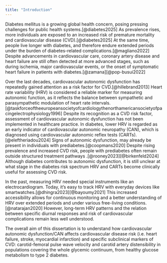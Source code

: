 ```yaml
---
title: "Introduction"
---
```


\newpage

Diabetes mellitus is a growing global health concern, posing pressing challenges for public health systems.[@diabetes2025] As prevalence rises, more individuals are exposed to an increased risk of premature mortality and cardiovascular disease (CVD).[@diabetes2025] At the same time, people live longer with diabetes, and therefore endure extended periods under the burden of diabetes-related complications.[@magliano2022] Despite advancements in cardiovascular care, coronary artery disease and heart failure are still often detected at more advanced stages, such as during ischemia, major cardiovascular events, or the onset of symptomatic heart failure in patients with diabetes.[@zamana][@pop-busui2022]

Over the last decades, cardiovascular autonomic dysfunction has repeatedly gained attention as a risk factor for CVD.[@hillebrand2013] Heart rate variability (HRV) is considered a reliable marker for measuring autonomic function, as it reflects the balance between sympathetic and parasympathetic modulation of heart rate intervals.[@taskforceoftheeuropeansocietyofcardiologythenorthamericansocietyofpacingelectrophysiology1996] Despite its recognition as a CVD risk factor, assessment of cardiovascular autonomic dysfunction has not been implemented in healthcare practice. In diabetes, lower HRV is regarded as an early indicator of cardiovascular autonomic neuropathy (CAN), which is diagnosed using cardiovascular autonomic reflex tests (CARTs).[@eleftheriadou2024] Signs of autonomic dysfunction, may already be present in individuals with prediabetes.[@coopmans2020] Despite rising prevalence and increased CVD risk, people with prediabetes often remain outside structured treatment pathways .[@rooney2023][@birkenfeld2024] Although diabetes contributes to autonomic dysfunction, it is still unclear at what stage in the diabetes risk spectrum HRV and CARTs become clinically useful for assessing CVD risk.

In the past, measuring HRV needed special instruments like an electrocardiogram. Today, it's easy to track HRV with everyday devices like smartwatches.[@dhingra2023][@bayoumy2021] This increased accessibility allows for continuous monitoring and a better understanding of HRV over extended periods and under various free-living conditions.[@natarajan2020] However, long-term HRV patterns and the relation between specific diurnal responses and risk of cardiovascular complications remain less well understood.

The overall aim of this dissertation is to understand how cardiovascular autonomic dysfunction/CAN affects cardiovascular disease risk (i.e. heart failure, stroke, myocardial infarction) and specific subclinical markers of CVD: carotid-femoral pulse wave velocity and carotid artery distensibility in populations covering the whole glycemic continuum, from healthy glucose metabolism to type 2 diabetes.
